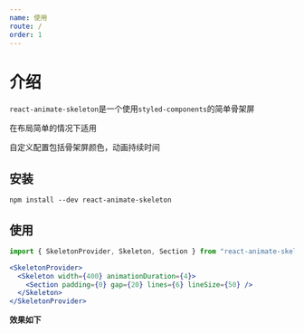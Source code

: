 ```yaml
---
name: 使用
route: /
order: 1
---
```


# 介绍

`react-animate-skeleton`是一个使用`styled-components`的简单骨架屏

在布局简单的情况下适用

自定义配置包括骨架屏颜色，动画持续时间

## 安装

```shell
npm install --dev react-animate-skeleton
```

## 使用

```jsx
import { SkeletonProvider, Skeleton, Section } from "react-animate-skeleton";
```


```jsx
<SkeletonProvider>
  <Skeleton width={400} animationDuration={4}>
    <Section padding={0} gap={20} lines={6} lineSize={50} />
  </Skeleton>
</SkeletonProvider>
```

**效果如下**

<SkeletonProvider>
  <Skeleton width={400} animationDuration={4}>
    <Section padding={0} gap={20} lines={6} lineSize={50} />
  </Skeleton>
</SkeletonProvider>

